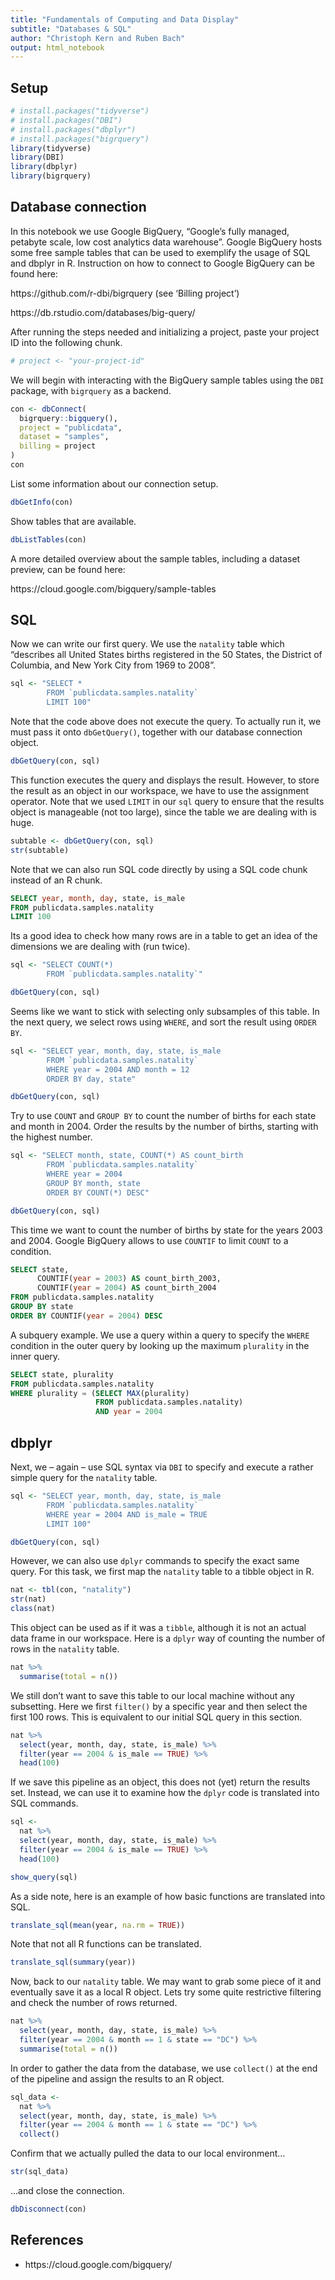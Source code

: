 ```yaml
---
title: "Fundamentals of Computing and Data Display"
subtitle: "Databases & SQL"
author: "Christoph Kern and Ruben Bach"
output: html_notebook
---
```


## Setup

```r
# install.packages("tidyverse")
# install.packages("DBI")
# install.packages("dbplyr")
# install.packages("bigrquery")
library(tidyverse)
library(DBI)
library(dbplyr)
library(bigrquery)
```

## Database connection

In this notebook we use Google BigQuery, "Google's fully managed, petabyte scale, low cost analytics data warehouse". Google BigQuery hosts some free sample tables that can be used to exemplify the usage of SQL and dbplyr in R. Instruction on how to connect to Google BigQuery can be found here:

https://github.com/r-dbi/bigrquery (see 'Billing project')

https://db.rstudio.com/databases/big-query/

After running the steps needed and initializing a project, paste your project ID into the following chunk.

```r
# project <- "your-project-id"
```

We will begin with interacting with the BigQuery sample tables using the `DBI` package, with `bigrquery` as a backend. 

```r
con <- dbConnect(
  bigrquery::bigquery(),
  project = "publicdata",
  dataset = "samples",
  billing = project
)
con 
```

List some information about our connection setup.

```r
dbGetInfo(con)
```

Show tables that are available.

```r
dbListTables(con)
```

A more detailed overview about the sample tables, including a dataset preview, can be found here:

https://cloud.google.com/bigquery/sample-tables

## SQL 

Now we can write our first query. We use the `natality` table which "describes all United States births registered in the 50 States, the District of Columbia, and New York City from 1969 to 2008".

```r
sql <- "SELECT * 
        FROM `publicdata.samples.natality` 
        LIMIT 100"
```

Note that the code above does not execute the query. To actually run it, we must pass it onto `dbGetQuery()`, together with our database connection object.

```r
dbGetQuery(con, sql)
```

This function executes the query and displays the result. However, to store the result as an object in our workspace, we have to use the assignment operator. Note that we used `LIMIT` in our `sql` query to ensure that the results object is manageable (not too large), since the table we are dealing with is huge.

```r
subtable <- dbGetQuery(con, sql)
str(subtable)
```

Note that we can also run SQL code directly by using a SQL code chunk instead of an R chunk.

```sql
SELECT year, month, day, state, is_male
FROM publicdata.samples.natality
LIMIT 100
```

Its a good idea to check how many rows are in a table to get an idea of the dimensions we are dealing with (run twice).

```r
sql <- "SELECT COUNT(*) 
        FROM `publicdata.samples.natality`" 
```

```r
dbGetQuery(con, sql)
```

Seems like we want to stick with selecting only subsamples of this table. In the next query, we select rows using `WHERE`, and sort the result using `ORDER BY`.

```r
sql <- "SELECT year, month, day, state, is_male 
        FROM `publicdata.samples.natality` 
        WHERE year = 2004 AND month = 12
        ORDER BY day, state"
```

```r
dbGetQuery(con, sql)
```

Try to use `COUNT` and `GROUP BY` to count the number of births for each state and month in 2004. Order the results by the number of births, starting with the highest number.

```r
sql <- "SELECT month, state, COUNT(*) AS count_birth
        FROM `publicdata.samples.natality` 
        WHERE year = 2004
        GROUP BY month, state
        ORDER BY COUNT(*) DESC"
```

```r
dbGetQuery(con, sql)
```

This time we want to count the number of births by state for the years 2003 and 2004. Google BigQuery allows to use `COUNTIF` to limit `COUNT` to a condition.

```sql
SELECT state,
      COUNTIF(year = 2003) AS count_birth_2003,
      COUNTIF(year = 2004) AS count_birth_2004
FROM publicdata.samples.natality 
GROUP BY state
ORDER BY COUNTIF(year = 2004) DESC
```

A subquery example. We use a query within a query to specify the `WHERE` condition in the outer query by looking up the maximum `plurality` in the inner query.

```sql
SELECT state, plurality 
FROM publicdata.samples.natality
WHERE plurality = (SELECT MAX(plurality)
                   FROM publicdata.samples.natality) 
                   AND year = 2004
```

## dbplyr

Next, we -- again -- use SQL syntax via `DBI` to specify and execute a rather simple query for the `natality` table.

```r
sql <- "SELECT year, month, day, state, is_male 
        FROM `publicdata.samples.natality` 
        WHERE year = 2004 AND is_male = TRUE
        LIMIT 100"
```

```r
dbGetQuery(con, sql)
```

However, we can also use `dplyr` commands to specify the exact same query. For this task, we first map the `natality` table to a tibble object in R.

```r
nat <- tbl(con, "natality")
str(nat)
class(nat)
```

This object can be used as if it was a `tibble`, although it is not an actual data frame in our workspace. Here is a `dplyr` way of counting the number of rows in the `natality` table.

```r
nat %>% 
  summarise(total = n())
```

We still don't want to save this table to our local machine without any subsetting. Here we first `filter()` by a specific year and then select the first 100 rows. This is equivalent to our initial SQL query in this section.

```r
nat %>%
  select(year, month, day, state, is_male) %>%
  filter(year == 2004 & is_male == TRUE) %>%
  head(100)
```

If we save this pipeline as an object, this does not (yet) return the results set. Instead, we can use it to examine how the `dplyr` code is translated into SQL commands.

```r
sql <- 
  nat %>%
  select(year, month, day, state, is_male) %>%
  filter(year == 2004 & is_male == TRUE) %>%
  head(100)

show_query(sql)
```

As a side note, here is an example of how basic functions are translated into SQL.

```r
translate_sql(mean(year, na.rm = TRUE))
```

Note that not all R functions can be translated.

```r
translate_sql(summary(year))
```

Now, back to our `natality` table. We may want to grab some piece of it and eventually save it as a local R object. Lets try some quite restrictive filtering and check the number of rows returned.

```r
nat %>%
  select(year, month, day, state, is_male) %>%
  filter(year == 2004 & month == 1 & state == "DC") %>%
  summarise(total = n())
```

In order to gather the data from the database, we use `collect()` at the end of the pipeline and assign the results to an R object.

```r
sql_data <-
  nat %>%
  select(year, month, day, state, is_male) %>%
  filter(year == 2004 & month == 1 & state == "DC") %>%
  collect()
```

Confirm that we actually pulled the data to our local environment...

```r
str(sql_data)
```

...and close the connection.

```r
dbDisconnect(con)
```

## References

* https://cloud.google.com/bigquery/